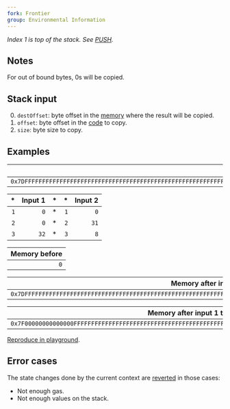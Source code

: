 ```yaml
---
fork: Frontier
group: Environmental Information
---
```


_Index 1 is top of the stack. See [PUSH](/#60)._

## Notes

For out of bound bytes, 0s will be copied.

## Stack input

0. `destOffset`: byte offset in the [memory](/about#memory) where the result will be copied.
1. `offset`: byte offset in the [code](/about#code) to copy.
2. `size`: byte size to copy.

## Examples

|                                                                 Code |
| -------------------------------------------------------------------: |
| `0x7DFFFFFFFFFFFFFFFFFFFFFFFFFFFFFFFFFFFFFFFFFFFFFFFFFFFFFFFFFFFF7F` |

|  \* | Input 1 |  \* |  \* | Input 2 |
| --: | ------: | --: | --: | ------: |
| `1` |     `0` |  \* | `1` |     `0` |
| `2` |     `0` |  \* | `2` |    `31` |
| `3` |    `32` |  \* | `3` |     `8` |

| Memory before |
| ------------: |
|           `0` |

|                                                 Memory after input 1 |
| -------------------------------------------------------------------: |
| `0x7DFFFFFFFFFFFFFFFFFFFFFFFFFFFFFFFFFFFFFFFFFFFFFFFFFFFFFFFFFFFF7F` |

|                                          Memory after input 1 then 2 |
| -------------------------------------------------------------------: |
| `0x7F00000000000000FFFFFFFFFFFFFFFFFFFFFFFFFFFFFFFFFFFFFFFFFFFFFF7F` |

[Reproduce in playground](/playground?unit=Wei&codeType=Mnemonic&code='qPutwbeginning%20ofwcodXtowexpected%20valueZ30VxWWWWWZ32VyyqRemovewvalues%20fromwstackTTj1~32~0_j2~8~31_'~Z1%20zFFFFFFy%5Cnw%20thXq%2F%2F%20jyyqExamplX_~0yCODECOPYZyPUSHXe%20WzzV%200TyPOP%01TVWXZ_jqwyz~_).

## Error cases

The state changes done by the current context are [reverted](#FD) in those cases:

- Not enough gas.
- Not enough values on the stack.
